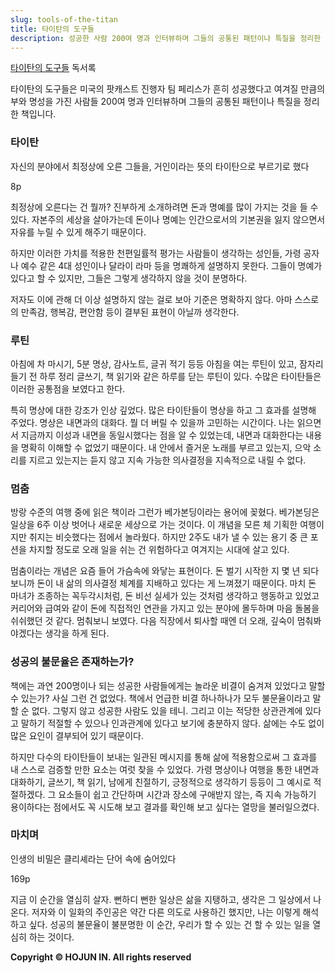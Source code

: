 ```yaml
---
slug: tools-of-the-titan
title: 타이탄의 도구들
description: 성공한 사람 200여 명과 인터뷰하며 그들의 공통된 패턴이나 특질을 정리한 책입니다.
---
```


[타이탄의 도구들](https://search.shopping.naver.com/book/catalog/32463355414) 독서록

타이탄의 도구들은 미국의 팟캐스트 진행자 팀 페리스가 흔히 성공했다고 여겨질 만큼의 부와 명성을 가진 사람들 200여 명과 인터뷰하며 그들의 공통된 패턴이나 특질을 정리한 책입니다.

### 타이탄

자신의 분야에서 최정상에 오른 그들을, 거인이라는 뜻의 타이탄으로 부르기로 했다

8p

최정상에 오른다는 건 뭘까? 진부하게 소개하려면 돈과 명예를 많이 가지는 것을 들 수 있다. 자본주의 세상을 살아가는데 돈이나 명예는 인간으로서의 기본권을 잃지 않으면서 자유를 누릴 수 있게 해주기 때문이다.

하지만 이러한 가치를 적용한 천편일률적 평가는 사람들이 생각하는 성인들, 가령 공자나 예수 같은 4대 성인이나 달라이 라마 등을 명쾌하게 설명하지 못한다. 그들이 명예가 있다고 할 수 있지만, 그들은 그렇게 생각하지 않을 것이 분명하다.

저자도 이에 관해 더 이상 설명하지 않는 걸로 보아 기준은 명확하지 않다. 아마 스스로의 만족감, 행복감, 편안함 등이 결부된 표현이 아닐까 생각한다.

### 루틴

아침에 차 마시기, 5분 명상, 감사노트, 글귀 적기 등등 아침을 여는 루틴이 있고, 잠자리 들기 전 하루 정리 글쓰기, 책 읽기와 같은 하루를 닫는 루틴이 있다. 수많은 타이탄들은 이러한 공통점을 보였다고 한다.

특히 명상에 대한 강조가 인상 깊었다. 많은 타이탄들이 명상을 하고 그 효과를 설명해 주었다. 명상은 내면과의 대화다. 뭘 더 버릴 수 있을까 고민하는 시간이다. 나는 읽으면서 지금까지 이성과 내면을 동일시했다는 점을 알 수 있었는데, 내면과 대화한다는 내용을 명확히 이해할 수 없었기 때문이다. 내 안에서 즐거운 노래를 부르고 있는지, 으악 소리를 지르고 있는지는 듣지 않고 지속 가능한 의사결정을 지속적으로 내릴 수 없다.

### 멈춤

방랑 수준의 여행 중에 읽은 책이라 그런가 베가본딩이라는 용어에 꽂혔다. 베가본딩은 일상을 6주 이상 벗어나 새로운 세상으로 가는 것이다. 이 개념을 모른 체 기획한 여행이지만 취지는 비슷했다는 점에서 놀라웠다. 하지만 2주도 내가 낼 수 있는 용기 중 큰 포션을 차지할 정도로 오래 일을 쉬는 건 위험하다고 여겨지는 시대에 살고 있다.

멈춤이라는 개념은 요즘 들어 가슴속에 와닿는 표현이다. 돈 벌기 시작한 지 몇 년 되다 보니까 돈이 내 삶의 의사결정 체계를 지배하고 있다는 게 느껴졌기 때문이다. 마치 돈 마녀가 조종하는 꼭두각시처럼, 돈 비선 실세가 있는 것처럼 생각하고 행동하고 있었고 커리어와 급여와 같이 돈에 직접적인 연관을 가지고 있는 분야에 몰두하며 마음 돌봄을 쉬쉬했던 것 같다. 멈춰보니 보였다. 다음 직장에서 퇴사할 때엔 더 오래, 깊숙이 멈춰봐야겠다는 생각을 하게 된다.

### 성공의 불문율은 존재하는가?

책에는 과연 200명이나 되는 성공한 사람들에게는 놀라운 비결이 숨겨져 있었다고 말할 수 있는가? 사실 그런 건 없었다. 책에서 언급한 비결 하나하나가 모두 불문율이라고 말할 순 없다. 그렇지 않고 성공한 사람도 있을 테니. 그리고 이는 적당한 상관관계에 있다고 말하기 적절할 수 있으나 인과관계에 있다고 보기에 충분하지 않다. 삶에는 수도 없이 많은 요인이 결부되어 있기 때문이다.

하지만 다수의 타이탄들이 보내는 일관된 메시지를 통해 삶에 적용함으로써 그 효과를 내 스스로 검증할 만한 요소는 여럿 찾을 수 있었다. 가령 명상이나 여행을 통한 내면과 대화하기, 글쓰기, 책 읽기, 남에게 친절하기, 긍정적으로 생각하기 등등이 그 예시로 적절하겠다. 그 요소들이 쉽고 간단하며 시간과 장소에 구애받지 않는, 즉 지속 가능하기 용이하다는 점에서도 꼭 시도해 보고 결과를 확인해 보고 싶다는 열망을 불러일으켰다.

### 마치며

인생의 비밀은 클리셰라는 단어 속에 숨어있다

169p

지금 이 순간을 열심히 살자. 뻔하디 뻔한 일상은 삶을 지탱하고, 생각은 그 일상에서 나온다. 저자와 이 일화의 주인공은 약간 다른 의도로 사용하긴 했지만, 나는 이렇게 해석하고 싶다. 성공의 불문율이 불분명한 이 순간, 우리가 할 수 있는 건 할 수 있는 일을 열심히 하는 것이다.


**Copyright © HOJUN IN. All rights reserved**
